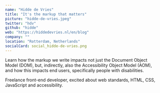 ```yaml
---
name: "Hidde de Vries"
title: "It's the markup that matters"
picture: "hidde-de-vries.jpeg"
twitter: "hdv"
github: "hidde"
web: "https://hiddedevries.nl/en/blog"
company: ""
location: "Rotterdam, Netherlands"
socialCard: social_hidde-de-vries.png
---
```


<p>
  Learn how the markup we write impacts not just the Document Object Model (DOM), but, indirectly, also the Accessibility Object Model (AOM),
  and how this impacts end users, specifically people with disabilities.
</p>

<p>
  Freelance front-end developer, excited about web standards, HTML, CSS, JavaScript and accessibility.
</p>
